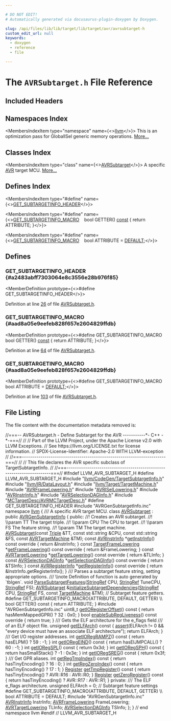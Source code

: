 ```yaml
---

# DO NOT EDIT!
# Automatically generated via docusaurus-plugin-doxygen by Doxygen.

slug: /api/files/lib/lib/target/lib/target/avr/avrsubtarget-h
custom_edit_url: null
keywords:
  - doxygen
  - reference
  - file

---
```





# The `AVRSubtarget.h` File Reference

<DoxygenPage pluginConfig={pluginConfig}>



## Included Headers

<IncludesList>
<IncludesListItem
  filePath="llvm/CodeGen/TargetSubtargetInfo.h"
  permalink="/docs/api/files/include/include/llvm/include/llvm/codegen/targetsubtargetinfo-h"
  isLocal="true" />
<IncludesListItem
  filePath="llvm/IR/DataLayout.h"
  permalink="/docs/api/files/include/include/llvm/include/llvm/ir/datalayout-h"
  isLocal="true" />
<IncludesListItem
  filePath="llvm/Target/TargetMachine.h"
  permalink="/docs/api/files/include/include/llvm/include/llvm/target/targetmachine-h"
  isLocal="true" />
<IncludesListItem
  filePath="AVRFrameLowering.h"
  permalink="/docs/api/files/lib/lib/target/lib/target/avr/avrframelowering-h"
  isLocal="true" />
<IncludesListItem
  filePath="AVRISelLowering.h"
  permalink="/docs/api/files/lib/lib/target/lib/target/avr/avrisellowering-h"
  isLocal="true" />
<IncludesListItem
  filePath="AVRInstrInfo.h"
  permalink="/docs/api/files/lib/lib/target/lib/target/avr/avrinstrinfo-h"
  isLocal="true" />
<IncludesListItem
  filePath="AVRSelectionDAGInfo.h"
  permalink="/docs/api/files/lib/lib/target/lib/target/avr/avrselectiondaginfo-h"
  isLocal="true" />
<IncludesListItem
  filePath="MCTargetDesc/AVRMCTargetDesc.h"
  permalink="/docs/api/files/lib/lib/target/lib/target/avr/lib/target/avr/mctargetdesc/avrmctargetdesc-h"
  isLocal="true" />
<IncludesListItem
  filePath="AVRGenSubtargetInfo.inc"
  permalink=""
  isLocal="true" />
</IncludesList>

## Namespaces Index

<MembersIndex>

<MembersIndexItem
  type="namespace"
  name={<><a href="/docs/api/namespaces/llvm">llvm</a></>}>
This is an optimization pass for GlobalISel generic memory operations. <a href="/docs/api/namespaces/llvm/#details">More...</a>
</MembersIndexItem>

</MembersIndex>

## Classes Index

<MembersIndex>

<MembersIndexItem
  type="class"
  name={<><a href="/docs/api/classes/llvm/avrsubtarget">AVRSubtarget</a></>}>
A specific <a href="/docs/api/namespaces/llvm/avr">AVR</a> target MCU. <a href="/docs/api/classes/llvm/avrsubtarget/#details">More...</a>
</MembersIndexItem>

</MembersIndex>

## Defines Index

<MembersIndex>

<MembersIndexItem
  type="#define"
  name={<><a href="#a2483abff7303064e8c3556e28b976f85">GET&#95;SUBTARGETINFO&#95;HEADER</a></>}>
</MembersIndexItem>

<MembersIndexItem
  type="#define"
  name={<><a href="#aad8a05e9eefeb828f657e2604829ffdb">GET&#95;SUBTARGETINFO&#95;MACRO</a>&nbsp;&nbsp;&nbsp;  bool GETTER() <a href="/docs/api/files/lib/lib/target/lib/target/aarch64/aarch64promoteconstant-cpp/#a90f8350fecae261c25be85d38b451bff">const</a> &#123; return ATTRIBUTE; &#125;</>}>
</MembersIndexItem>

<MembersIndexItem
  type="#define"
  name={<><a href="#aad8a05e9eefeb828f657e2604829ffdb">GET&#95;SUBTARGETINFO&#95;MACRO</a>&nbsp;&nbsp;&nbsp;  bool ATTRIBUTE = <a href="/docs/api/files/lib/lib/analysis/branchprobabilityinfo-cpp/#a0bab6cbda2c6f1e9dd352004a6b9f393a5b39c8b553c821e7cddc6da64b5bd2ee">DEFAULT</a>;</>}>
</MembersIndexItem>

</MembersIndex>


<SectionDefinition>

## Defines

### GET&#95;SUBTARGETINFO&#95;HEADER {#a2483abff7303064e8c3556e28b976f85}

<MemberDefinition
  prototype={<>#define GET&#95;SUBTARGETINFO&#95;HEADER</>}>

Definition at line <a href="#l00026">26</a> of file <a href="/docs/api/files/lib/lib/target/lib/target/avr/avrsubtarget-h">AVRSubtarget.h</a>.
</MemberDefinition>

### GET&#95;SUBTARGETINFO&#95;MACRO {#aad8a05e9eefeb828f657e2604829ffdb}

<MemberDefinition
  prototype={<>#define GET&#95;SUBTARGETINFO&#95;MACRO&nbsp;&nbsp;&nbsp;  bool GETTER() <a href="/docs/api/files/lib/lib/target/lib/target/aarch64/aarch64promoteconstant-cpp/#a90f8350fecae261c25be85d38b451bff">const</a> &#123; return ATTRIBUTE; &#125;</>}>

Definition at line <a href="#l00064">64</a> of file <a href="/docs/api/files/lib/lib/target/lib/target/avr/avrsubtarget-h">AVRSubtarget.h</a>.
</MemberDefinition>

### GET&#95;SUBTARGETINFO&#95;MACRO {#aad8a05e9eefeb828f657e2604829ffdb}

<MemberDefinition
  prototype={<>#define GET&#95;SUBTARGETINFO&#95;MACRO&nbsp;&nbsp;&nbsp;  bool ATTRIBUTE = <a href="/docs/api/files/lib/lib/analysis/branchprobabilityinfo-cpp/#a0bab6cbda2c6f1e9dd352004a6b9f393a5b39c8b553c821e7cddc6da64b5bd2ee">DEFAULT</a>;</>}>

Definition at line <a href="#l00103">103</a> of file <a href="/docs/api/files/lib/lib/target/lib/target/avr/avrsubtarget-h">AVRSubtarget.h</a>.
</MemberDefinition>

</SectionDefinition>

## File Listing

The file content with the documentation metadata removed is:

<ProgramListing>

<Link id="l00001" /><CodeLine lineNumber="1"><Highlight kind="comment">//===-- AVRSubtarget.h - Define Subtarget for the AVR -----------&#42;- C++ -&#42;-===//</Highlight><Highlight kind="normal"></Highlight></CodeLine>
<Link id="l00002" /><CodeLine lineNumber="2"><Highlight kind="normal"></Highlight><Highlight kind="comment">//</Highlight><Highlight kind="normal"></Highlight></CodeLine>
<Link id="l00003" /><CodeLine lineNumber="3"><Highlight kind="normal"></Highlight><Highlight kind="comment">// Part of the LLVM Project, under the Apache License v2.0 with LLVM Exceptions.</Highlight><Highlight kind="normal"></Highlight></CodeLine>
<Link id="l00004" /><CodeLine lineNumber="4"><Highlight kind="normal"></Highlight><Highlight kind="comment">// See https://llvm.org/LICENSE.txt for license information.</Highlight><Highlight kind="normal"></Highlight></CodeLine>
<Link id="l00005" /><CodeLine lineNumber="5"><Highlight kind="normal"></Highlight><Highlight kind="comment">// SPDX-License-Identifier: Apache-2.0 WITH LLVM-exception</Highlight><Highlight kind="normal"></Highlight></CodeLine>
<Link id="l00006" /><CodeLine lineNumber="6"><Highlight kind="normal"></Highlight><Highlight kind="comment">//</Highlight><Highlight kind="normal"></Highlight></CodeLine>
<Link id="l00007" /><CodeLine lineNumber="7"><Highlight kind="normal"></Highlight><Highlight kind="comment">//===----------------------------------------------------------------------===//</Highlight><Highlight kind="normal"></Highlight></CodeLine>
<Link id="l00008" /><CodeLine lineNumber="8"><Highlight kind="normal"></Highlight><Highlight kind="comment">//</Highlight><Highlight kind="normal"></Highlight></CodeLine>
<Link id="l00009" /><CodeLine lineNumber="9"><Highlight kind="normal"></Highlight><Highlight kind="comment">// This file declares the AVR specific subclass of TargetSubtargetInfo.</Highlight><Highlight kind="normal"></Highlight></CodeLine>
<Link id="l00010" /><CodeLine lineNumber="10"><Highlight kind="normal"></Highlight><Highlight kind="comment">//</Highlight><Highlight kind="normal"></Highlight></CodeLine>
<Link id="l00011" /><CodeLine lineNumber="11"><Highlight kind="normal"></Highlight><Highlight kind="comment">//===----------------------------------------------------------------------===//</Highlight><Highlight kind="normal"></Highlight></CodeLine>
<Link id="l00012" /><CodeLine lineNumber="12"><Highlight kind="normal"></Highlight></CodeLine>
<Link id="l00013" /><CodeLine lineNumber="13"><Highlight kind="normal"></Highlight><Highlight kind="preprocessor">#ifndef LLVM&#95;AVR&#95;SUBTARGET&#95;H</Highlight><Highlight kind="normal"></Highlight></CodeLine>
<Link id="l00014" /><CodeLine lineNumber="14"><Highlight kind="normal"></Highlight><Highlight kind="preprocessor">#define LLVM&#95;AVR&#95;SUBTARGET&#95;H</Highlight><Highlight kind="normal"></Highlight></CodeLine>
<Link id="l00015" /><CodeLine lineNumber="15"><Highlight kind="normal"></Highlight></CodeLine>
<Link id="l00016" /><CodeLine lineNumber="16"><Highlight kind="normal"></Highlight><Highlight kind="preprocessor">#include &quot;<a href="/docs/api/files/include/include/llvm/include/llvm/codegen/targetsubtargetinfo-h">llvm/CodeGen/TargetSubtargetInfo.h</a>&quot;</Highlight><Highlight kind="normal"></Highlight></CodeLine>
<Link id="l00017" /><CodeLine lineNumber="17"><Highlight kind="normal"></Highlight><Highlight kind="preprocessor">#include &quot;<a href="/docs/api/files/include/include/llvm/include/llvm/ir/datalayout-h">llvm/IR/DataLayout.h</a>&quot;</Highlight><Highlight kind="normal"></Highlight></CodeLine>
<Link id="l00018" /><CodeLine lineNumber="18"><Highlight kind="normal"></Highlight><Highlight kind="preprocessor">#include &quot;<a href="/docs/api/files/include/include/llvm/include/llvm/target/targetmachine-h">llvm/Target/TargetMachine.h</a>&quot;</Highlight><Highlight kind="normal"></Highlight></CodeLine>
<Link id="l00019" /><CodeLine lineNumber="19"><Highlight kind="normal"></Highlight></CodeLine>
<Link id="l00020" /><CodeLine lineNumber="20"><Highlight kind="normal"></Highlight><Highlight kind="preprocessor">#include &quot;<a href="/docs/api/files/lib/lib/target/lib/target/avr/avrframelowering-h">AVRFrameLowering.h</a>&quot;</Highlight><Highlight kind="normal"></Highlight></CodeLine>
<Link id="l00021" /><CodeLine lineNumber="21"><Highlight kind="normal"></Highlight><Highlight kind="preprocessor">#include &quot;<a href="/docs/api/files/lib/lib/target/lib/target/avr/avrisellowering-h">AVRISelLowering.h</a>&quot;</Highlight><Highlight kind="normal"></Highlight></CodeLine>
<Link id="l00022" /><CodeLine lineNumber="22"><Highlight kind="normal"></Highlight><Highlight kind="preprocessor">#include &quot;<a href="/docs/api/files/lib/lib/target/lib/target/avr/avrinstrinfo-h">AVRInstrInfo.h</a>&quot;</Highlight><Highlight kind="normal"></Highlight></CodeLine>
<Link id="l00023" /><CodeLine lineNumber="23"><Highlight kind="normal"></Highlight><Highlight kind="preprocessor">#include &quot;<a href="/docs/api/files/lib/lib/target/lib/target/avr/avrselectiondaginfo-h">AVRSelectionDAGInfo.h</a>&quot;</Highlight><Highlight kind="normal"></Highlight></CodeLine>
<Link id="l00024" /><CodeLine lineNumber="24"><Highlight kind="normal"></Highlight><Highlight kind="preprocessor">#include &quot;<a href="/docs/api/files/lib/lib/target/lib/target/avr/lib/target/avr/mctargetdesc/avrmctargetdesc-h">MCTargetDesc/AVRMCTargetDesc.h</a>&quot;</Highlight><Highlight kind="normal"></Highlight></CodeLine>
<Link id="l00025" /><CodeLine lineNumber="25"><Highlight kind="normal"></Highlight></CodeLine>
<Link id="l00026" /><CodeLine lineNumber="26" lineLink="#a2483abff7303064e8c3556e28b976f85"><Highlight kind="normal"></Highlight><Highlight kind="preprocessor">#define GET&#95;SUBTARGETINFO&#95;HEADER</Highlight><Highlight kind="normal"></Highlight></CodeLine>
<Link id="l00027" /><CodeLine lineNumber="27"><Highlight kind="normal"></Highlight><Highlight kind="preprocessor">#include &quot;AVRGenSubtargetInfo.inc&quot;</Highlight><Highlight kind="normal"></Highlight></CodeLine>
<Link id="l00028" /><CodeLine lineNumber="28"><Highlight kind="normal"></Highlight></CodeLine>
<Link id="l00029" /><CodeLine lineNumber="29"><Highlight kind="normal"></Highlight><Highlight kind="keyword">namespace </Highlight><Highlight kind="normal"><a href="/docs/api/namespaces/llvm">llvm</a> &#123;</Highlight></CodeLine>
<Link id="l00030" /><CodeLine lineNumber="30"><Highlight kind="normal"></Highlight><Highlight kind="comment"></Highlight></CodeLine>
<Link id="l00031" /><CodeLine lineNumber="31"><Highlight kind="comment">/// A specific AVR target MCU.</Highlight><Highlight kind="normal"></Highlight></CodeLine>
<Link id="l00032" /><CodeLine lineNumber="32" lineLink="/docs/api/classes/llvm/avrsubtarget"><Highlight kind="normal"></Highlight><Highlight kind="keyword">class </Highlight><Highlight kind="normal"><a href="/docs/api/classes/llvm/avrsubtarget/#ac466bcd3c4f3ff4bf4b100a8ee16ffdd">AVRSubtarget</a> : </Highlight><Highlight kind="keyword">public</Highlight><Highlight kind="normal"> <a href="/docs/api/classes/avrgensubtargetinfo">AVRGenSubtargetInfo</a> &#123;</Highlight></CodeLine>
<Link id="l00033" /><CodeLine lineNumber="33"><Highlight kind="normal"></Highlight><Highlight kind="keyword">public</Highlight><Highlight kind="normal">:</Highlight><Highlight kind="comment"></Highlight></CodeLine>
<Link id="l00034" /><CodeLine lineNumber="34"><Highlight kind="comment">  //! Creates an AVR subtarget.</Highlight></CodeLine>
<Link id="l00035" /><CodeLine lineNumber="35"><Highlight kind="comment">  //! \\param TT  The target triple.</Highlight></CodeLine>
<Link id="l00036" /><CodeLine lineNumber="36"><Highlight kind="comment">  //! \\param CPU The CPU to target.</Highlight></CodeLine>
<Link id="l00037" /><CodeLine lineNumber="37"><Highlight kind="comment">  //! \\param FS  The feature string.</Highlight></CodeLine>
<Link id="l00038" /><CodeLine lineNumber="38"><Highlight kind="comment">  //! \\param TM  The target machine.</Highlight><Highlight kind="normal"></Highlight></CodeLine>
<Link id="l00039" /><CodeLine lineNumber="39"><Highlight kind="normal">  <a href="/docs/api/classes/llvm/avrsubtarget/#ac466bcd3c4f3ff4bf4b100a8ee16ffdd">AVRSubtarget</a>(</Highlight><Highlight kind="keyword">const</Highlight><Highlight kind="normal"> <a href="/docs/api/classes/llvm/triple">Triple</a> &amp;TT, </Highlight><Highlight kind="keyword">const</Highlight><Highlight kind="normal"> std::string &amp;CPU, </Highlight><Highlight kind="keyword">const</Highlight><Highlight kind="normal"> std::string &amp;FS,</Highlight></CodeLine>
<Link id="l00040" /><CodeLine lineNumber="40"><Highlight kind="normal">               </Highlight><Highlight kind="keyword">const</Highlight><Highlight kind="normal"> <a href="/docs/api/classes/llvm/avrtargetmachine">AVRTargetMachine</a> &amp;TM);</Highlight></CodeLine>
<Link id="l00041" /><CodeLine lineNumber="41"><Highlight kind="normal"></Highlight></CodeLine>
<Link id="l00042" /><CodeLine lineNumber="42" lineLink="/docs/api/classes/llvm/avrsubtarget/#a68197f257d323a42ac0143c2770e086d"><Highlight kind="normal">  </Highlight><Highlight kind="keyword">const</Highlight><Highlight kind="normal"> <a href="/docs/api/classes/llvm/avrinstrinfo">AVRInstrInfo</a> &#42;<a href="/docs/api/classes/llvm/avrsubtarget/#a68197f257d323a42ac0143c2770e086d">getInstrInfo</a>()</Highlight><Highlight kind="keyword"> const override </Highlight><Highlight kind="normal">&#123; </Highlight><Highlight kind="keywordflow">return</Highlight><Highlight kind="normal"> &amp;InstrInfo; &#125;</Highlight></CodeLine>
<Link id="l00043" /><CodeLine lineNumber="43" lineLink="/docs/api/classes/llvm/avrsubtarget/#a4d01ac0bdee1681bc7e2b977cf957af9"><Highlight kind="normal">  </Highlight><Highlight kind="keyword">const</Highlight><Highlight kind="normal"> <a href="/docs/api/classes/llvm/targetframelowering">TargetFrameLowering</a> &#42;<a href="/docs/api/classes/llvm/avrsubtarget/#a4d01ac0bdee1681bc7e2b977cf957af9">getFrameLowering</a>()</Highlight><Highlight kind="keyword"> const override </Highlight><Highlight kind="normal">&#123;</Highlight></CodeLine>
<Link id="l00044" /><CodeLine lineNumber="44"><Highlight kind="normal">    </Highlight><Highlight kind="keywordflow">return</Highlight><Highlight kind="normal"> &amp;FrameLowering;</Highlight></CodeLine>
<Link id="l00045" /><CodeLine lineNumber="45"><Highlight kind="normal">  &#125;</Highlight></CodeLine>
<Link id="l00046" /><CodeLine lineNumber="46" lineLink="/docs/api/classes/llvm/avrsubtarget/#a9c8fd8b79bc0d2fad8e6e02473aa1a58"><Highlight kind="normal">  </Highlight><Highlight kind="keyword">const</Highlight><Highlight kind="normal"> <a href="/docs/api/classes/llvm/avrtargetlowering">AVRTargetLowering</a> &#42;<a href="/docs/api/classes/llvm/avrsubtarget/#a9c8fd8b79bc0d2fad8e6e02473aa1a58">getTargetLowering</a>()</Highlight><Highlight kind="keyword"> const override </Highlight><Highlight kind="normal">&#123;</Highlight></CodeLine>
<Link id="l00047" /><CodeLine lineNumber="47"><Highlight kind="normal">    </Highlight><Highlight kind="keywordflow">return</Highlight><Highlight kind="normal"> &amp;TLInfo;</Highlight></CodeLine>
<Link id="l00048" /><CodeLine lineNumber="48"><Highlight kind="normal">  &#125;</Highlight></CodeLine>
<Link id="l00049" /><CodeLine lineNumber="49" lineLink="/docs/api/classes/llvm/avrsubtarget/#a863c1416df37ca7e5292a6b874f5da2d"><Highlight kind="normal">  </Highlight><Highlight kind="keyword">const</Highlight><Highlight kind="normal"> <a href="/docs/api/classes/llvm/avrselectiondaginfo">AVRSelectionDAGInfo</a> &#42;<a href="/docs/api/classes/llvm/avrsubtarget/#a863c1416df37ca7e5292a6b874f5da2d">getSelectionDAGInfo</a>()</Highlight><Highlight kind="keyword"> const override </Highlight><Highlight kind="normal">&#123;</Highlight></CodeLine>
<Link id="l00050" /><CodeLine lineNumber="50"><Highlight kind="normal">    </Highlight><Highlight kind="keywordflow">return</Highlight><Highlight kind="normal"> &amp;TSInfo;</Highlight></CodeLine>
<Link id="l00051" /><CodeLine lineNumber="51"><Highlight kind="normal">  &#125;</Highlight></CodeLine>
<Link id="l00052" /><CodeLine lineNumber="52" lineLink="/docs/api/classes/llvm/avrsubtarget/#afcfa7aba3fbf0b2fa321cecf07028e03"><Highlight kind="normal">  </Highlight><Highlight kind="keyword">const</Highlight><Highlight kind="normal"> <a href="/docs/api/classes/llvm/avrregisterinfo">AVRRegisterInfo</a> &#42;<a href="/docs/api/classes/llvm/avrsubtarget/#afcfa7aba3fbf0b2fa321cecf07028e03">getRegisterInfo</a>()</Highlight><Highlight kind="keyword"> const override </Highlight><Highlight kind="normal">&#123;</Highlight></CodeLine>
<Link id="l00053" /><CodeLine lineNumber="53"><Highlight kind="normal">    </Highlight><Highlight kind="keywordflow">return</Highlight><Highlight kind="normal"> &amp;InstrInfo.getRegisterInfo();</Highlight></CodeLine>
<Link id="l00054" /><CodeLine lineNumber="54"><Highlight kind="normal">  &#125;</Highlight></CodeLine>
<Link id="l00055" /><CodeLine lineNumber="55"><Highlight kind="normal"></Highlight><Highlight kind="comment"></Highlight></CodeLine>
<Link id="l00056" /><CodeLine lineNumber="56"><Highlight kind="comment">  /// Parses a subtarget feature string, setting appropriate options.</Highlight></CodeLine>
<Link id="l00057" /><CodeLine lineNumber="57"><Highlight kind="comment">  /// \\note Definition of function is auto generated by &#96;tblgen&#96;.</Highlight><Highlight kind="normal"></Highlight></CodeLine>
<Link id="l00058" /><CodeLine lineNumber="58" lineLink="/docs/api/classes/llvm/avrsubtarget/#a832de1d5f542d96c1de19287a82e1329"><Highlight kind="normal">  </Highlight><Highlight kind="keywordtype">void</Highlight><Highlight kind="normal"> <a href="/docs/api/classes/llvm/avrsubtarget/#a832de1d5f542d96c1de19287a82e1329">ParseSubtargetFeatures</a>(<a href="/docs/api/classes/llvm/stringref">StringRef</a> CPU, <a href="/docs/api/classes/llvm/stringref">StringRef</a> TuneCPU, <a href="/docs/api/classes/llvm/stringref">StringRef</a> FS);</Highlight></CodeLine>
<Link id="l00059" /><CodeLine lineNumber="59"><Highlight kind="normal"></Highlight></CodeLine>
<Link id="l00060" /><CodeLine lineNumber="60"><Highlight kind="normal">  <a href="/docs/api/classes/llvm/avrsubtarget/#ac466bcd3c4f3ff4bf4b100a8ee16ffdd">AVRSubtarget</a> &amp;<a href="/docs/api/classes/llvm/avrsubtarget/#ae69c346b74fe8a570faf35eb0be6fd79">initializeSubtargetDependencies</a>(<a href="/docs/api/classes/llvm/stringref">StringRef</a> CPU, <a href="/docs/api/classes/llvm/stringref">StringRef</a> FS,</Highlight></CodeLine>
<Link id="l00061" /><CodeLine lineNumber="61"><Highlight kind="normal">                                                </Highlight><Highlight kind="keyword">const</Highlight><Highlight kind="normal"> <a href="/docs/api/classes/llvm/targetmachine">TargetMachine</a> &amp;TM);</Highlight></CodeLine>
<Link id="l00062" /><CodeLine lineNumber="62"><Highlight kind="normal"></Highlight></CodeLine>
<Link id="l00063" /><CodeLine lineNumber="63"><Highlight kind="normal">  </Highlight><Highlight kind="comment">// Subtarget feature getters.</Highlight><Highlight kind="normal"></Highlight></CodeLine>
<Link id="l00064" /><CodeLine lineNumber="64" lineLink="#aad8a05e9eefeb828f657e2604829ffdb"><Highlight kind="normal"></Highlight><Highlight kind="preprocessor">#define GET&#95;SUBTARGETINFO&#95;MACRO(ATTRIBUTE, DEFAULT, GETTER)                    \\</Highlight></CodeLine>
<Link id="l00065" /><CodeLine lineNumber="65"><Highlight kind="preprocessor">  bool GETTER() const &#123; return ATTRIBUTE; &#125;</Highlight><Highlight kind="normal"></Highlight></CodeLine>
<Link id="l00066" /><CodeLine lineNumber="66"><Highlight kind="normal"></Highlight><Highlight kind="preprocessor">#include &quot;AVRGenSubtargetInfo.inc&quot;</Highlight><Highlight kind="normal"></Highlight></CodeLine>
<Link id="l00067" /><CodeLine lineNumber="67"><Highlight kind="normal"></Highlight></CodeLine>
<Link id="l00068" /><CodeLine lineNumber="68" lineLink="/docs/api/classes/llvm/avrsubtarget/#a0c423e38cffd1fd4979bc447c60b293f"><Highlight kind="normal">  uint8&#95;t <a href="/docs/api/classes/llvm/avrsubtarget/#a0c423e38cffd1fd4979bc447c60b293f">getIORegisterOffset</a>()</Highlight><Highlight kind="keyword"> const </Highlight><Highlight kind="normal">&#123; </Highlight><Highlight kind="keywordflow">return</Highlight><Highlight kind="normal"> hasMemMappedGPR() ? 32 : 0x0; &#125;</Highlight></CodeLine>
<Link id="l00069" /><CodeLine lineNumber="69"><Highlight kind="normal"></Highlight></CodeLine>
<Link id="l00070" /><CodeLine lineNumber="70" lineLink="/docs/api/classes/llvm/avrsubtarget/#a8a5a0198706bfc480c706209d64c9ff3"><Highlight kind="normal">  </Highlight><Highlight kind="keywordtype">bool</Highlight><Highlight kind="normal"> <a href="/docs/api/classes/llvm/avrsubtarget/#a8a5a0198706bfc480c706209d64c9ff3">enableSubRegLiveness</a>()</Highlight><Highlight kind="keyword"> const override </Highlight><Highlight kind="normal">&#123; </Highlight><Highlight kind="keywordflow">return</Highlight><Highlight kind="normal"> </Highlight><Highlight kind="keyword">true</Highlight><Highlight kind="normal">; &#125;</Highlight></CodeLine>
<Link id="l00071" /><CodeLine lineNumber="71"><Highlight kind="normal"></Highlight><Highlight kind="comment"></Highlight></CodeLine>
<Link id="l00072" /><CodeLine lineNumber="72"><Highlight kind="comment">  /// Gets the ELF architecture for the e&#95;flags field</Highlight></CodeLine>
<Link id="l00073" /><CodeLine lineNumber="73"><Highlight kind="comment">  /// of an ELF object file.</Highlight><Highlight kind="normal"></Highlight></CodeLine>
<Link id="l00074" /><CodeLine lineNumber="74" lineLink="/docs/api/classes/llvm/avrsubtarget/#a154ae73cf1cb9914e5ab319fbf826e3a"><Highlight kind="normal">  </Highlight><Highlight kind="keywordtype">unsigned</Highlight><Highlight kind="normal"> <a href="/docs/api/classes/llvm/avrsubtarget/#a154ae73cf1cb9914e5ab319fbf826e3a">getELFArch</a>()</Highlight><Highlight kind="keyword"> const </Highlight><Highlight kind="normal">&#123;</Highlight></CodeLine>
<Link id="l00075" /><CodeLine lineNumber="75"><Highlight kind="normal">    <a href="/docs/api/files/lib/lib/target/lib/target/amdgpu/silowercontrolflow-cpp/#a4868c5d81c5ccc98c47aeab6244346a0">assert</a>(ELFArch != 0 &amp;&amp;</Highlight></CodeLine>
<Link id="l00076" /><CodeLine lineNumber="76"><Highlight kind="normal">           </Highlight><Highlight kind="stringliteral">&quot;every device must have an associate ELF architecture&quot;</Highlight><Highlight kind="normal">);</Highlight></CodeLine>
<Link id="l00077" /><CodeLine lineNumber="77"><Highlight kind="normal">    </Highlight><Highlight kind="keywordflow">return</Highlight><Highlight kind="normal"> ELFArch;</Highlight></CodeLine>
<Link id="l00078" /><CodeLine lineNumber="78"><Highlight kind="normal">  &#125;</Highlight></CodeLine>
<Link id="l00079" /><CodeLine lineNumber="79"><Highlight kind="normal"></Highlight><Highlight kind="comment"></Highlight></CodeLine>
<Link id="l00080" /><CodeLine lineNumber="80"><Highlight kind="comment">  /// Get I/O register addresses.</Highlight><Highlight kind="normal"></Highlight></CodeLine>
<Link id="l00081" /><CodeLine lineNumber="81" lineLink="/docs/api/classes/llvm/avrsubtarget/#a519a59b55a83f21b36a589a7eef6792a"><Highlight kind="normal">  </Highlight><Highlight kind="keywordtype">int</Highlight><Highlight kind="normal"> <a href="/docs/api/classes/llvm/avrsubtarget/#a519a59b55a83f21b36a589a7eef6792a">getIORegRAMPZ</a>()</Highlight><Highlight kind="keyword"> const </Highlight><Highlight kind="normal">&#123; </Highlight><Highlight kind="keywordflow">return</Highlight><Highlight kind="normal"> hasELPM() ? 59 : -1; &#125;</Highlight></CodeLine>
<Link id="l00082" /><CodeLine lineNumber="82" lineLink="/docs/api/classes/llvm/avrsubtarget/#a7a6df9b893fb2dbba8a66206c1b7cb3c"><Highlight kind="normal">  </Highlight><Highlight kind="keywordtype">int</Highlight><Highlight kind="normal"> <a href="/docs/api/classes/llvm/avrsubtarget/#a7a6df9b893fb2dbba8a66206c1b7cb3c">getIORegEIND</a>()</Highlight><Highlight kind="keyword"> const </Highlight><Highlight kind="normal">&#123; </Highlight><Highlight kind="keywordflow">return</Highlight><Highlight kind="normal"> hasEIJMPCALL() ? 60 : -1; &#125;</Highlight></CodeLine>
<Link id="l00083" /><CodeLine lineNumber="83" lineLink="/docs/api/classes/llvm/avrsubtarget/#a5d55520f73ade11f7ccbcbb286242e8d"><Highlight kind="normal">  </Highlight><Highlight kind="keywordtype">int</Highlight><Highlight kind="normal"> <a href="/docs/api/classes/llvm/avrsubtarget/#a5d55520f73ade11f7ccbcbb286242e8d">getIORegSPL</a>()</Highlight><Highlight kind="keyword"> const </Highlight><Highlight kind="normal">&#123; </Highlight><Highlight kind="keywordflow">return</Highlight><Highlight kind="normal"> 0x3d; &#125;</Highlight></CodeLine>
<Link id="l00084" /><CodeLine lineNumber="84" lineLink="/docs/api/classes/llvm/avrsubtarget/#af9463e1f1a1aa687accd4e5c55a5c8e3"><Highlight kind="normal">  </Highlight><Highlight kind="keywordtype">int</Highlight><Highlight kind="normal"> <a href="/docs/api/classes/llvm/avrsubtarget/#af9463e1f1a1aa687accd4e5c55a5c8e3">getIORegSPH</a>()</Highlight><Highlight kind="keyword"> const </Highlight><Highlight kind="normal">&#123; </Highlight><Highlight kind="keywordflow">return</Highlight><Highlight kind="normal"> hasSmallStack() ? -1 : 0x3e; &#125;</Highlight></CodeLine>
<Link id="l00085" /><CodeLine lineNumber="85" lineLink="/docs/api/classes/llvm/avrsubtarget/#a6cc9be9e149d2abb36b36f32f1f54236"><Highlight kind="normal">  </Highlight><Highlight kind="keywordtype">int</Highlight><Highlight kind="normal"> <a href="/docs/api/classes/llvm/avrsubtarget/#a6cc9be9e149d2abb36b36f32f1f54236">getIORegSREG</a>()</Highlight><Highlight kind="keyword"> const </Highlight><Highlight kind="normal">&#123; </Highlight><Highlight kind="keywordflow">return</Highlight><Highlight kind="normal"> 0x3f; &#125;</Highlight></CodeLine>
<Link id="l00086" /><CodeLine lineNumber="86"><Highlight kind="normal"></Highlight><Highlight kind="comment"></Highlight></CodeLine>
<Link id="l00087" /><CodeLine lineNumber="87"><Highlight kind="comment">  /// Get GPR aliases.</Highlight><Highlight kind="normal"></Highlight></CodeLine>
<Link id="l00088" /><CodeLine lineNumber="88" lineLink="/docs/api/classes/llvm/avrsubtarget/#a5ef1dc63595d1d0b228bfa91faded9a2"><Highlight kind="normal">  </Highlight><Highlight kind="keywordtype">int</Highlight><Highlight kind="normal"> <a href="/docs/api/classes/llvm/avrsubtarget/#a5ef1dc63595d1d0b228bfa91faded9a2">getRegTmpIndex</a>()</Highlight><Highlight kind="keyword"> const </Highlight><Highlight kind="normal">&#123; </Highlight><Highlight kind="keywordflow">return</Highlight><Highlight kind="normal"> hasTinyEncoding() ? 16 : 0; &#125;</Highlight></CodeLine>
<Link id="l00089" /><CodeLine lineNumber="89" lineLink="/docs/api/classes/llvm/avrsubtarget/#a96bf006e836daf0b35679c6637801d09"><Highlight kind="normal">  </Highlight><Highlight kind="keywordtype">int</Highlight><Highlight kind="normal"> <a href="/docs/api/classes/llvm/avrsubtarget/#a96bf006e836daf0b35679c6637801d09">getRegZeroIndex</a>()</Highlight><Highlight kind="keyword"> const </Highlight><Highlight kind="normal">&#123; </Highlight><Highlight kind="keywordflow">return</Highlight><Highlight kind="normal"> hasTinyEncoding() ? 17 : 1; &#125;</Highlight></CodeLine>
<Link id="l00090" /><CodeLine lineNumber="90"><Highlight kind="normal"></Highlight></CodeLine>
<Link id="l00091" /><CodeLine lineNumber="91" lineLink="/docs/api/classes/llvm/avrsubtarget/#a025f926b1640c8610bec3a052e58042a"><Highlight kind="normal">  <a href="/docs/api/classes/llvm/register">Register</a> <a href="/docs/api/classes/llvm/avrsubtarget/#a025f926b1640c8610bec3a052e58042a">getTmpRegister</a>()</Highlight><Highlight kind="keyword"> const </Highlight><Highlight kind="normal">&#123;</Highlight></CodeLine>
<Link id="l00092" /><CodeLine lineNumber="92"><Highlight kind="normal">    </Highlight><Highlight kind="keywordflow">return</Highlight><Highlight kind="normal"> hasTinyEncoding() ? AVR::R16 : AVR::R0;</Highlight></CodeLine>
<Link id="l00093" /><CodeLine lineNumber="93"><Highlight kind="normal">  &#125;</Highlight></CodeLine>
<Link id="l00094" /><CodeLine lineNumber="94" lineLink="/docs/api/classes/llvm/avrsubtarget/#a584960b0fd536f365fae55e2fa4f81a2"><Highlight kind="normal">  <a href="/docs/api/classes/llvm/register">Register</a> <a href="/docs/api/classes/llvm/avrsubtarget/#a584960b0fd536f365fae55e2fa4f81a2">getZeroRegister</a>()</Highlight><Highlight kind="keyword"> const </Highlight><Highlight kind="normal">&#123;</Highlight></CodeLine>
<Link id="l00095" /><CodeLine lineNumber="95"><Highlight kind="normal">    </Highlight><Highlight kind="keywordflow">return</Highlight><Highlight kind="normal"> hasTinyEncoding() ? AVR::R17 : AVR::R1;</Highlight></CodeLine>
<Link id="l00096" /><CodeLine lineNumber="96"><Highlight kind="normal">  &#125;</Highlight></CodeLine>
<Link id="l00097" /><CodeLine lineNumber="97"><Highlight kind="normal"></Highlight></CodeLine>
<Link id="l00098" /><CodeLine lineNumber="98"><Highlight kind="normal"></Highlight><Highlight kind="keyword">private</Highlight><Highlight kind="normal">:</Highlight><Highlight kind="comment"></Highlight></CodeLine>
<Link id="l00099" /><CodeLine lineNumber="99"><Highlight kind="comment">  /// The ELF e&#95;flags architecture.</Highlight><Highlight kind="normal"></Highlight></CodeLine>
<Link id="l00100" /><CodeLine lineNumber="100"><Highlight kind="normal">  </Highlight><Highlight kind="keywordtype">unsigned</Highlight><Highlight kind="normal"> ELFArch = 0;</Highlight></CodeLine>
<Link id="l00101" /><CodeLine lineNumber="101"><Highlight kind="normal"></Highlight></CodeLine>
<Link id="l00102" /><CodeLine lineNumber="102"><Highlight kind="normal">  </Highlight><Highlight kind="comment">// Subtarget feature settings</Highlight><Highlight kind="normal"></Highlight></CodeLine>
<Link id="l00103" /><CodeLine lineNumber="103"><Highlight kind="normal"></Highlight><Highlight kind="preprocessor">#define GET&#95;SUBTARGETINFO&#95;MACRO(ATTRIBUTE, DEFAULT, GETTER)                    \\</Highlight></CodeLine>
<Link id="l00104" /><CodeLine lineNumber="104"><Highlight kind="preprocessor">  bool ATTRIBUTE = DEFAULT;</Highlight><Highlight kind="normal"></Highlight></CodeLine>
<Link id="l00105" /><CodeLine lineNumber="105"><Highlight kind="normal"></Highlight><Highlight kind="preprocessor">#include &quot;AVRGenSubtargetInfo.inc&quot;</Highlight><Highlight kind="normal"></Highlight></CodeLine>
<Link id="l00106" /><CodeLine lineNumber="106"><Highlight kind="normal"></Highlight></CodeLine>
<Link id="l00107" /><CodeLine lineNumber="107"><Highlight kind="normal">  <a href="/docs/api/classes/llvm/avrinstrinfo">AVRInstrInfo</a> InstrInfo;</Highlight></CodeLine>
<Link id="l00108" /><CodeLine lineNumber="108"><Highlight kind="normal">  <a href="/docs/api/classes/llvm/avrframelowering">AVRFrameLowering</a> FrameLowering;</Highlight></CodeLine>
<Link id="l00109" /><CodeLine lineNumber="109"><Highlight kind="normal">  <a href="/docs/api/classes/llvm/avrtargetlowering">AVRTargetLowering</a> TLInfo;</Highlight></CodeLine>
<Link id="l00110" /><CodeLine lineNumber="110"><Highlight kind="normal">  <a href="/docs/api/classes/llvm/avrselectiondaginfo">AVRSelectionDAGInfo</a> TSInfo;</Highlight></CodeLine>
<Link id="l00111" /><CodeLine lineNumber="111"><Highlight kind="normal">&#125;;</Highlight></CodeLine>
<Link id="l00112" /><CodeLine lineNumber="112"><Highlight kind="normal"></Highlight></CodeLine>
<Link id="l00113" /><CodeLine lineNumber="113"><Highlight kind="normal">&#125; </Highlight><Highlight kind="comment">// end namespace llvm</Highlight><Highlight kind="normal"></Highlight></CodeLine>
<Link id="l00114" /><CodeLine lineNumber="114"><Highlight kind="normal"></Highlight></CodeLine>
<Link id="l00115" /><CodeLine lineNumber="115"><Highlight kind="normal"></Highlight><Highlight kind="preprocessor">#endif </Highlight><Highlight kind="comment">// LLVM&#95;AVR&#95;SUBTARGET&#95;H</Highlight><Highlight kind="normal"></Highlight></CodeLine>

</ProgramListing>

</DoxygenPage>
